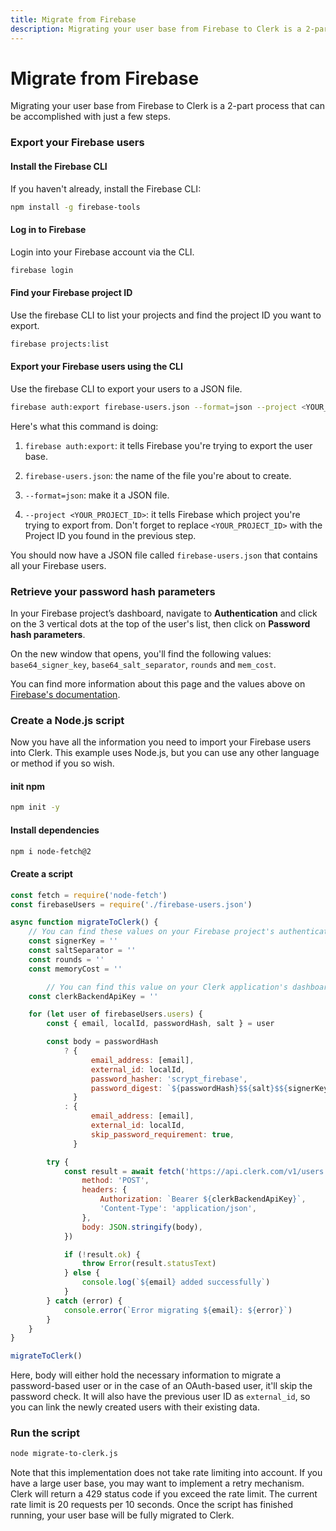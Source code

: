 ```yaml
---
title: Migrate from Firebase
description: Migrating your user base from Firebase to Clerk is a 2-part process that can be accomplished with just a few steps.
---
```


# Migrate from Firebase

Migrating your user base from Firebase to Clerk is a 2-part process that can be accomplished with just a few steps.

<Steps>

### Export your Firebase users

#### Install the Firebase CLI

If you haven't already, install the Firebase CLI:

```bash filename="terminal"
npm install -g firebase-tools
```

#### Log in to Firebase

Login into your Firebase account via the CLI.

```bash filename="terminal"
firebase login
```

#### Find your Firebase project ID

Use the firebase CLI to list your projects and find the project ID you want to export.

```bash filename="terminal"
firebase projects:list
```

#### Export your Firebase users using the CLI

Use the firebase CLI to export your users to a JSON file.

```bash filename="terminal"
firebase auth:export firebase-users.json --format=json --project <YOUR_PROJECT_ID>
```

Here's what this command is doing:

1. `firebase auth:export`: it tells Firebase you're trying to export the user base.

2. `firebase-users.json`: the name of the file you're about to create.

3. `--format=json`: make it a JSON file.

4. `--project <YOUR_PROJECT_ID>`: it tells Firebase which project you're trying to export from. Don't forget to replace `<YOUR_PROJECT_ID>` with the Project ID you found in the previous step.

You should now have a JSON file called `firebase-users.json` that contains all your Firebase users.

### Retrieve your password hash parameters

In your Firebase project’s dashboard, navigate to **Authentication** and click on the 3 vertical dots at the top of the user's list, then click on **Password hash parameters**.

On the new window that opens, you'll find the following values: `base64_signer_key`, `base64_salt_separator`, `rounds` and `mem_cost`.

You can find more information about this page and the values above on [Firebase's documentation](https://firebaseopensource.com/projects/firebase/scrypt/).

### Create a Node.js script

Now you have all the information you need to import your Firebase users into Clerk. This example uses Node.js, but you can use any other language or method if you so wish.

#### init npm

```bash filename="terminal"
npm init -y
```

#### Install dependencies

```bash filename="terminal"
npm i node-fetch@2
```

#### Create a script
```js filename="terminal/migrate-to-clerk.js"
const fetch = require('node-fetch')
const firebaseUsers = require('./firebase-users.json')

async function migrateToClerk() {
    // You can find these values on your Firebase project's authentication settings
    const signerKey = ''
    const saltSeparator = ''
    const rounds = ''
    const memoryCost = ''

		// You can find this value on your Clerk application's dashboard
    const clerkBackendApiKey = ''

    for (let user of firebaseUsers.users) {
        const { email, localId, passwordHash, salt } = user

        const body = passwordHash
            ? {
                  email_address: [email],
                  external_id: localId,
                  password_hasher: 'scrypt_firebase',
                  password_digest: `${passwordHash}$${salt}$${signerKey}$${saltSeparator}$${rounds}$${memoryCost}`,
              }
            : {
                  email_address: [email],
                  external_id: localId,
                  skip_password_requirement: true,
              }

        try {
            const result = await fetch('https://api.clerk.com/v1/users', {
                method: 'POST',
                headers: {
                    Authorization: `Bearer ${clerkBackendApiKey}`,
                    'Content-Type': 'application/json',
                },
                body: JSON.stringify(body),
            })

            if (!result.ok) {
                throw Error(result.statusText)
            } else {
                console.log(`${email} added successfully`)
            }
        } catch (error) {
            console.error(`Error migrating ${email}: ${error}`)
        }
    }
}

migrateToClerk()
```
Here, body will either hold the necessary information to migrate a password-based user or in the case of an OAuth-based user, it'll skip the password check. It will also have the previous user ID as `external_id`, so you can link the newly created users with their existing data.

### Run the script

```bash filename="terminal"
node migrate-to-clerk.js
```

<Callout type="warning">
Note that this implementation does not take rate limiting into account. If you have a large user base, you may want to implement a retry mechanism. Clerk will return a 429 status code if you exceed the rate limit. The current rate limit is 20 requests per 10 seconds.
</Callout
>
Once the script has finished running, your user base will be fully migrated to Clerk.

</Steps>
